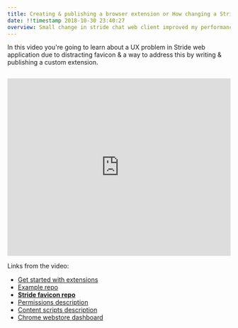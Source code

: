 ```yaml
---
title: Creating & publishing a browser extension or How changing a Stride favicon improved my performance by 40%
date: !!timestamp 2018-10-30 23:40:27
overview: Small change in stride chat web client improved my performance by 40%. In this article you'll learn how to start working with chrome extensions & how to upload your extension to chrome store.
---
```

In this video you're going to learn about a UX problem in Stride web application due to distracting favicon & a way to address this by writing & publishing a custom extension.

<iframe style="margin-top: 1em;" width="100%" height="400" src="https://www.youtube.com/embed/lw9yk0w7S78" frameBorder="0" allow="accelerometer; autoplay; encrypted-media; gyroscope; picture-in-picture" allowFullScreen></iframe>

Links from the video:
- [Get started with extensions](https://developer.chrome.com/extensions/getstarted)
- [Example repo](https://github.com/k1LoW/backlog-favicon-changer/)
- **[Stride favicon repo](https://github.com/szarouski/stride-favicon)**
- [Permissions description](https://developer.chrome.com/extensions/permission_warnings)
- [Content scripts description](https://developer.chrome.com/extensions/content_scripts)
- [Chrome webstore dashboard](https://chrome.google.com/webstore/developer/dashboard?pli=1&authuser=1)